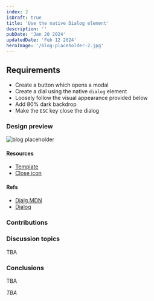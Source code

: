 ```yaml
---
index: 2
isDraft: true
title: 'Use the native Dialog element'
description: ''
pubDate: 'Jan 20 2024'
updatedDate: 'Feb 12 2024'
heroImage: '/blog-placeholder-2.jpg'
---
```



## Requirements
* Create a button which opens a modal
* Create a dial using the native `dialog` element
* Loosely follow the visual appearance provided below
* Add 80% dark backdrop
* <Special /> Make the `ESC` key close the dialog

### Design preview
![blog placeholder](/fe-hunger-games/challenge-resources/challenge0-design.png)

#### Resources
* [Template](/fe-hunger-games/challenge-contributions/2/template.html)
* [Close icon](/fe-hunger-games/challenge-resources/close.svg)

#### Refs
* [Dialg MDN](https://developer.mozilla.org/en-US/docs/Web/HTML/Element/dialog)
* [Dialog](https://web.dev/learn/html/dialog)

### Contributions
<DocumentPreview content={asavovDocument} index="2" fileName="asavov.html" />
<DocumentPreview content={gdespolovDocument} index="2" fileName="gdespolov.html" />
<DocumentPreview content={smarkovDocument} index="2" fileName="smarkov.html" />
<DocumentPreview content={rpetrovDocument} index="2" fileName="rpetrov.html" />

### Discussion topics
TBA

### Conclusions
TBA

<Winner>
  <em>TBA</em>
</Winner>